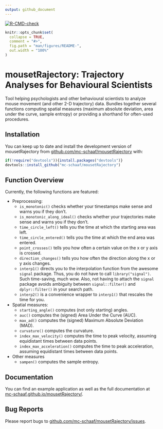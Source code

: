 ```yaml
---
output: github_document
---
```

<!-- badges: start -->
[![R-CMD-check](https://github.com/mc-schaaf/mousetRajectory/actions/workflows/R-CMD-check.yaml/badge.svg)](https://github.com/mc-schaaf/mousetRajectory/actions/workflows/R-CMD-check.yaml)
<!-- badges: end -->

<!-- README.md is generated from README.Rmd. Please edit that file -->

```r
knitr::opts_chunk$set(
  collapse = TRUE,
  comment = "#>",
  fig.path = "man/figures/README-",
  out.width = "100%"
)
```

# mousetRajectory: Trajectory Analyses for Behavioural Scientists

Tool helping psychologists and other behavioural scientists to analyze mouse movement (and other 2-D trajectory) data. Bundles together several functions computing spatial measures (maximum absolute deviation, area under the curve, sample entropy) or providing a shorthand for often-used procedures.


## Installation

You can keep up to date and install the development version of mousetRajectory from 
[github.com/mc-schaaf/mousetRajectory](https://github.com/mc-schaaf/mousetRajectory) with:

``` r
if(!require("devtools")){install.packages("devtools")}
devtools::install_github("mc-schaaf/mousetRajectory")
```


## Function Overview

Currently, the following functions are featured:

* Preprocessing:
  * `is_monotonic()` checks whether your timestamps make sense and warns you if they don't.
  * `is_monotonic_along_ideal()` checks whether your trajectories make sense and warns you if they don't.
  * `time_circle_left()` tells you the time at which the starting area was left.
  * `time_circle_entered()` tells you the time at which the end area was entered.
  * `point_crosses()` tells you how often a certain value on the x or y axis is crossed. 
  * `direction_changes()` tells you how often the direction along the x or y axis changes.  
  * `interp1()` directs you to the interpolation function from the awesome `signal` package. Thus, you do not have to call `library("signal")`. Such time-saving, much wow. Also, not having to attach the `signal` package avoids ambiguity between `signal::filter()` and `dplyr::filter()` in your search path.
  * `interp2()` is a convenience wrapper to `interp1()` that rescales the time for you.
* Spatial measures:
  * `starting_angle()` computes (not only starting) angles.
  * `auc()` computes the (signed) Area Under the Curve (AUC).
  * `max_ad()` computes the (signed) Maximum Absolute Deviation (MAD).
  * `curvature()` computes the curvature.
  * `index_max_velocity()` computes the time to peak velocity, assuming equidistant times between data points.
  * `index_max_acceleration()` computes the time to peak acceleration, assuming equidistant times between data points.
* Other measures
  * `sampen()` computes the sample entropy.
  

## Documentation
You can find an example application as well as the full documentation at [mc-schaaf.github.io/mousetRajectory/](https://mc-schaaf.github.io/mousetRajectory/articles/mousetRajectory.html).


## Bug Reports
Please report bugs to [github.com/mc-schaaf/mousetRajectory/issues](https://github.com/mc-schaaf/mousetRajectory/issues).

